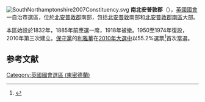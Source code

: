{{noteTA
|G1=PoliticiansUK
|1=zh-cn:安德里亚·利德索姆;zh-hk:利雅華;zh-tw:安德莉亞·李德森;
}}
[[File:SouthNorthamptonshire2007Constituency.svg|right]]
'''南北安普敦郡'''（{{lang-en|South Northamptonshire}}），[[英國|英國]][[英國國會|國會]]一自治市選區，位於[[北安普敦郡|北安普敦郡]]南部，包括[[北安普敦|北安普敦]]南部和[[北安普敦郡南區|北安普敦郡南區]]大部。

本區始設於1832年，1885年前應選一席，1918年被撤。1950至1974年復設，2010年第三次建立。[[保守黨_(英國)|保守黨]]的[[利雅華|利雅華]]在[[2010年英國大選|2010年大選中]]以55.2%選票<ref name="">{{cite news
|publisher=[[英國廣播公司|英國廣播公司]]
|date=2010年5月7日
|title=Election 2010/Constituency/Northamptonshire South
|url=http://news.bbc.co.uk/1/shared/election2010/results/constituency/e17.stm
|accessdate=2010年9月29日
|archive-date=2021年11月22日
|archive-url=https://web.archive.org/web/20211122082945/http://news.bbc.co.uk/1/shared/election2010/results/constituency/e17.stm
|dead-url=no
}}</ref>首次當選。

==参考文献==
<div class="references-small">
<references></references>
</div>

{{DEFAULTSORT:South Northamptonshire (UK Parliament constituency)}}
[[Category:英國國會選區_(東密德蘭)|Category:英國國會選區 (東密德蘭)]]